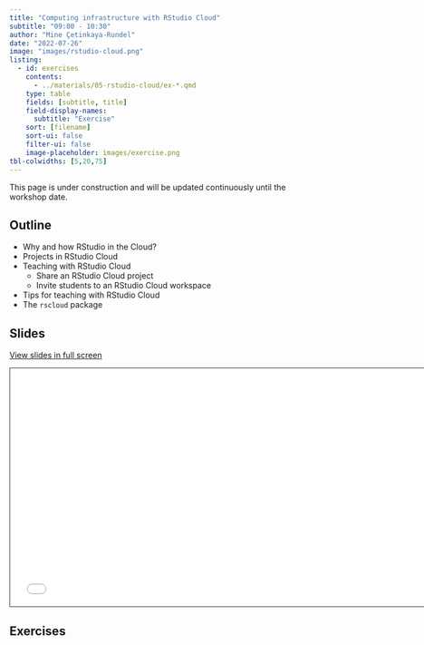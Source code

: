 ```yaml
---
title: "Computing infrastructure with RStudio Cloud"
subtitle: "09:00 - 10:30"
author: "Mine Çetinkaya-Rundel"
date: "2022-07-26"
image: "images/rstudio-cloud.png"
listing:
  - id: exercises
    contents:
      - ../materials/05-rstudio-cloud/ex-*.qmd
    type: table
    fields: [subtitle, title]
    field-display-names:
      subtitle: "Exercise"
    sort: [filename]
    sort-ui: false
    filter-ui: false
    image-placeholder: images/exercise.png
tbl-colwidths: [5,20,75]
---
```


::: callout-warning
This page is under construction and will be updated continuously until the workshop date.
:::

## Outline

-   Why and how RStudio in the Cloud?
-   Projects in RStudio Cloud
-   Teaching with RStudio Cloud
    -   Share an RStudio Cloud project
    -   Invite students to an RStudio Cloud workspace
-   Tips for teaching with RStudio Cloud
-   The `rscloud` package

## Slides

[View slides in full screen](../materials/05-rstudio-cloud/index.html)

```{=html}
<iframe class="slide-deck" src="../materials/05-rstudio-cloud/" height="420" width="747" style="border: 1px solid #2e3846;"></iframe>
```
## Exercises

::: {#exercises}
:::
